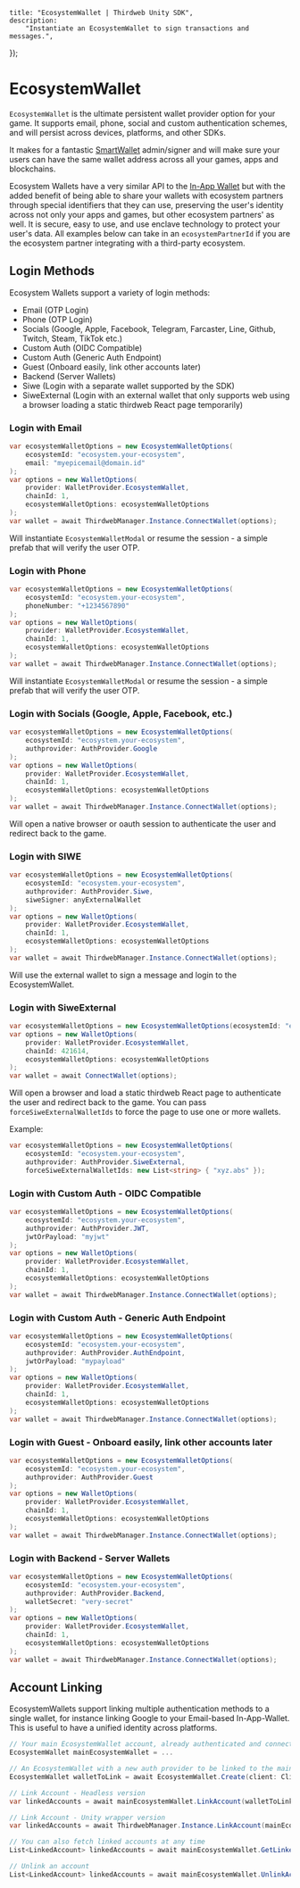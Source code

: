 
	title: "EcosystemWallet | Thirdweb Unity SDK",
	description:
		"Instantiate an EcosystemWallet to sign transactions and messages.",
});

# EcosystemWallet

`EcosystemWallet` is the ultimate persistent wallet provider option for your game. It supports email, phone, social and custom authentication schemes, and will persist across devices, platforms, and other SDKs.

It makes for a fantastic [SmartWallet](/unity/v6/wallets/account-abstraction) admin/signer and will make sure your users can have the same wallet address across all your games, apps and blockchains.

Ecosystem Wallets have a very similar API to the [In-App Wallet](/unity/v6/wallets/in-app-wallet) but with the added benefit of being able to share your wallets with ecosystem partners through special identifiers that they can use, preserving the user's identity across not only your apps and games, but other ecosystem partners' as well. It is secure, easy to use, and use enclave technology to protect your user's data. All examples below can take in an `ecosystemPartnerId` if you are the ecosystem partner integrating with a third-party ecosystem.

## Login Methods

Ecosystem Wallets support a variety of login methods:
- Email (OTP Login)
- Phone (OTP Login)
- Socials (Google, Apple, Facebook, Telegram, Farcaster, Line, Github, Twitch, Steam, TikTok etc.)
- Custom Auth (OIDC Compatible)
- Custom Auth (Generic Auth Endpoint)
- Guest (Onboard easily, link other accounts later)
- Backend (Server Wallets)
- Siwe (Login with a separate wallet supported by the SDK)
- SiweExternal (Login with an external wallet that only supports web using a browser loading a static thirdweb React page temporarily)

### Login with Email

```csharp
var ecosystemWalletOptions = new EcosystemWalletOptions(
    ecosystemId: "ecosystem.your-ecosystem", 
    email: "myepicemail@domain.id"
);
var options = new WalletOptions(
    provider: WalletProvider.EcosystemWallet, 
    chainId: 1, 
    ecosystemWalletOptions: ecosystemWalletOptions
);
var wallet = await ThirdwebManager.Instance.ConnectWallet(options);
```

Will instantiate `EcosystemWalletModal` or resume the session - a simple prefab that will verify the user OTP.

### Login with Phone

```csharp
var ecosystemWalletOptions = new EcosystemWalletOptions(
    ecosystemId: "ecosystem.your-ecosystem", 
    phoneNumber: "+1234567890"
);
var options = new WalletOptions(
    provider: WalletProvider.EcosystemWallet, 
    chainId: 1, 
    ecosystemWalletOptions: ecosystemWalletOptions
);
var wallet = await ThirdwebManager.Instance.ConnectWallet(options);
```

Will instantiate `EcosystemWalletModal` or resume the session - a simple prefab that will verify the user OTP.

### Login with Socials (Google, Apple, Facebook, etc.)

```csharp
var ecosystemWalletOptions = new EcosystemWalletOptions(
    ecosystemId: "ecosystem.your-ecosystem", 
    authprovider: AuthProvider.Google
);
var options = new WalletOptions(
    provider: WalletProvider.EcosystemWallet, 
    chainId: 1, 
    ecosystemWalletOptions: ecosystemWalletOptions
);
var wallet = await ThirdwebManager.Instance.ConnectWallet(options);
```

Will open a native browser or oauth session to authenticate the user and redirect back to the game.

### Login with SIWE

```csharp
var ecosystemWalletOptions = new EcosystemWalletOptions(
    ecosystemId: "ecosystem.your-ecosystem", 
    authprovider: AuthProvider.Siwe, 
    siweSigner: anyExternalWallet
);
var options = new WalletOptions(
    provider: WalletProvider.EcosystemWallet, 
    chainId: 1,
    ecosystemWalletOptions: ecosystemWalletOptions
);
var wallet = await ThirdwebManager.Instance.ConnectWallet(options);
```

Will use the external wallet to sign a message and login to the EcosystemWallet.

### Login with SiweExternal

```csharp
var ecosystemWalletOptions = new EcosystemWalletOptions(ecosystemId: "ecosystem.your-ecosystem", authprovider: AuthProvider.SiweExternal)
var options = new WalletOptions(
    provider: WalletProvider.EcosystemWallet,
    chainId: 421614,
    ecosystemWalletOptions: ecosystemWalletOptions
);
var wallet = await ConnectWallet(options);
```

Will open a browser and load a static thirdweb React page to authenticate the user and redirect back to the game.
You can pass `forceSiweExternalWalletIds` to force the page to use one or more wallets.

Example:
```csharp
var ecosystemWalletOptions = new EcosystemWalletOptions(
    ecosystemId: "ecosystem.your-ecosystem",
    authprovider: AuthProvider.SiweExternal,
    forceSiweExternalWalletIds: new List<string> { "xyz.abs" });
```

### Login with Custom Auth - OIDC Compatible

```csharp
var ecosystemWalletOptions = new EcosystemWalletOptions(
    ecosystemId: "ecosystem.your-ecosystem", 
    authprovider: AuthProvider.JWT, 
    jwtOrPayload: "myjwt"
);
var options = new WalletOptions(
    provider: WalletProvider.EcosystemWallet, 
    chainId: 1, 
    ecosystemWalletOptions: ecosystemWalletOptions
);
var wallet = await ThirdwebManager.Instance.ConnectWallet(options);
```

### Login with Custom Auth - Generic Auth Endpoint

```csharp
var ecosystemWalletOptions = new EcosystemWalletOptions(
    ecosystemId: "ecosystem.your-ecosystem", 
    authprovider: AuthProvider.AuthEndpoint, 
    jwtOrPayload: "mypayload"
);
var options = new WalletOptions(
    provider: WalletProvider.EcosystemWallet, 
    chainId: 1, 
    ecosystemWalletOptions: ecosystemWalletOptions
);
var wallet = await ThirdwebManager.Instance.ConnectWallet(options);
```

### Login with Guest - Onboard easily, link other accounts later

```csharp
var ecosystemWalletOptions = new EcosystemWalletOptions(
    ecosystemId: "ecosystem.your-ecosystem", 
    authprovider: AuthProvider.Guest
);
var options = new WalletOptions(
    provider: WalletProvider.EcosystemWallet, 
    chainId: 1, 
    ecosystemWalletOptions: ecosystemWalletOptions
);
var wallet = await ThirdwebManager.Instance.ConnectWallet(options);
```

### Login with Backend - Server Wallets

```csharp
var ecosystemWalletOptions = new EcosystemWalletOptions(
    ecosystemId: "ecosystem.your-ecosystem",
    authprovider: AuthProvider.Backend, 
    walletSecret: "very-secret"
);
var options = new WalletOptions(
    provider: WalletProvider.EcosystemWallet, 
    chainId: 1, 
    ecosystemWalletOptions: ecosystemWalletOptions
);
var wallet = await ThirdwebManager.Instance.ConnectWallet(options);
```

## Account Linking

EcosystemWallets support linking multiple authentication methods to a single wallet, for instance linking Google to your Email-based In-App-Wallet. This is useful to have a unified identity across platforms.

```csharp
// Your main EcosystemWallet account, already authenticated and connected
EcosystemWallet mainEcosystemWallet = ...

// An EcosystemWallet with a new auth provider to be linked to the main account, not connected
EcosystemWallet walletToLink = await EcosystemWallet.Create(client: Client, ecosystemId: "ecosystem.your-ecosystem", authProvider: AuthProvider.Telegram);

// Link Account - Headless version
var linkedAccounts = await mainEcosystemWallet.LinkAccount(walletToLink: walletToLink);

// Link Account - Unity wrapper version
var linkedAccounts = await ThirdwebManager.Instance.LinkAccount(mainEcosystemWallet, walletToLink);

// You can also fetch linked accounts at any time
List<LinkedAccount> linkedAccounts = await mainEcosystemWallet.GetLinkedAccounts();

// Unlink an account
List<LinkedAccount> linkedAccounts = await mainEcosystemWallet.UnlinkAccount(linkedAccounts[0]);
```

<ArticleIconCard
	href="/dotnet/wallets/providers/ecosystem-wallet"
	icon={GraduationCap}
	title="Learn more about EcosystemWallet"
/>
